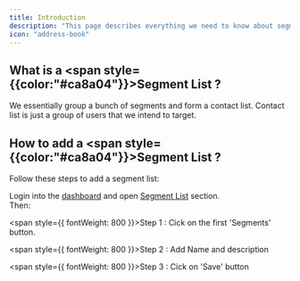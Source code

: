 ```yaml
---
title: Introduction
description: "This page describes everything we need to know about segments"
icon: "address-book"
---
```


## What is a <span style={{color:"#ca8a04"}}>Segment List</span> ?

We essentially group a bunch of segments and form a contact list. Contact list is just a group of users that we intend to target.

## How to add a <span style={{color:"#ca8a04"}}>Segment List</span> ?

Follow these steps to add a segment list:<br/>

Login into the [dashboard](https://app.qcall.ai/admin/dashboard) and open [Segment List](https://app.qcall.ai/admin/segments) section.<br/>
Then:

<span style={{ fontWeight: 800 }}>Step 1 :</span> Cick on the first 'Segments' button.

<span style={{ fontWeight: 800 }}>Step 2 :</span> Add Name and description <br />

<span style={{ fontWeight: 800 }}>Step 3 :</span> Cick on 'Save' button
